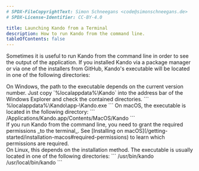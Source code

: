 ```yaml
---
# SPDX-FileCopyrightText: Simon Schneegans <code@simonschneegans.de>
# SPDX-License-Identifier: CC-BY-4.0

title: Launching Kando from a Terminal
description: How to run Kando from the command line.
tableOfContents: false
---
```



Sometimes it is useful to run Kando from the command line in order to see the output of the application.
If you installed Kando via a package manager or via one of the installers from GitHub, Kando's executable will be located in one of the following directories:

<Tabs>
  <TabItem label="Windows" icon="seti:windows">
    On Windows, the path to the executable depends on the current version number. Just copy `%localappdata%\Kando` into the address bar of the Windows Explorer and check the contained directories.
    ```
    %localappdata%\Kando\app-<version number>\Kando.exe
    ```
  </TabItem>
  <TabItem label="macOS" icon="apple">
    On macOS, the executable is located in the following directory:
    ```
    /Applications/Kando.app/Contents/MacOS/Kando
    ```
    <Aside type="caution" title="Grant Permissions!">
    If you run Kando from the command line, you need to grant the required permissions _to the terminal_. See [Installing on macOS](/getting-started/installation-macos#required-permissions) to learn which permissions are required.
    </Aside>

  </TabItem>
  <TabItem label="Linux" icon="linux">
    On Linux, this depends on the installation method. The executable is usually located in one of the following directories:
    ```
    /usr/bin/kando
    /usr/local/bin/kando
    ```
  </TabItem>
</Tabs>
